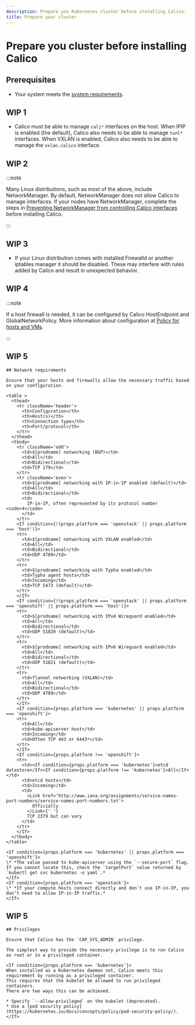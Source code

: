 ```yaml
---
description: Prepare you Kubernetes cluster before installing Calico.
title: Prepare your cluster
---
```


# Prepare you cluster before installing Calico

## Prerequisites

* Your system meets the [system requirements](../getting-started/kubernetes/requirements.mdx).

## WIP 1

* Calico must be able to manage `cali*` interfaces on the host.
  When IPIP is enabled (the default), Calico also needs to be able to manage `tunl*` interfaces.
  When VXLAN is enabled, Calico also needs to be able to manage the `vxlan.calico` interface.


## WIP 2

:::note

Many Linux distributions, such as most of the above, include NetworkManager.
By default, NetworkManager does not allow Calico to manage interfaces.
If your nodes have NetworkManager, complete the steps in [Preventing NetworkManager from controlling Calico interfaces](../operations/troubleshoot/troubleshooting.mdx#configure-networkmanager) before installing Calico.

:::

## WIP 3

* If your Linux distribution comes with installed Firewalld or another iptables manager it should be disabled.
  These may interfere with rules added by Calico and result in unexpected behavior.

## WIP 4

:::note

If a host firewall is needed, it can be configured by Calico HostEndpoint and GlobalNetworkPolicy.
More information about configuration at [Policy for hosts and VMs](../network-policy/hosts/index.mdx).

:::

## WIP 5

```
## Network requirements

Ensure that your hosts and firewalls allow the necessary traffic based on your configuration.

<table >
  <thead>
    <tr className='header'>
      <th>Configuration</th>
      <th>Host(s)</th>
      <th>Connection type</th>
      <th>Port/protocol</th>
    </tr>
  </thead>
  <tbody>
    <tr className='odd'>
      <td>$[prodname] networking (BGP)</td>
      <td>All</td>
      <td>Bidirectional</td>
      <td>TCP 179</td>
    </tr>
    <tr className='even'>
      <td>$[prodname] networking with IP-in-IP enabled (default)</td>
      <td>All</td>
      <td>Bidirectional</td>
      <td>
        IP-in-IP, often represented by its protocol number <code>4</code>
      </td>
    </tr>
    <If condition={!(props.platform === 'openstack' || props.platform === 'host')}>
    <tr>
      <td>$[prodname] networking with VXLAN enabled</td>
      <td>All</td>
      <td>Bidirectional</td>
      <td>UDP 4789</td>
    </tr>
    <tr>
      <td>$[prodname] networking with Typha enabled</td>
      <td>Typha agent hosts</td>
      <td>Incoming</td>
      <td>TCP 5473 (default)</td>
    </tr>
    </If>
    <If condition={!(props.platform === 'openstack' || props.platform === 'openshift' || props.platform === 'host')}>
    <tr>
      <td>$[prodname] networking with IPv4 Wireguard enabled</td>
      <td>All</td>
      <td>Bidirectional</td>
      <td>UDP 51820 (default)</td>
    </tr>
    <tr>
      <td>$[prodname] networking with IPv6 Wireguard enabled</td>
      <td>All</td>
      <td>Bidirectional</td>
      <td>UDP 51821 (default)</td>
    </tr>
    <tr>
      <td>flannel networking (VXLAN)</td>
      <td>All</td>
      <td>Bidirectional</td>
      <td>UDP 4789</td>
    </tr>
    </If>
    <If condition={props.platform === 'kubernetes' || props.platform === 'openshift'}>
    <tr>
      <td>All</td>
      <td>kube-apiserver host</td>
      <td>Incoming</td>
      <td>Often TCP 443 or 6443*</td>
    </tr>
    </If>
    <If condition={props.platform !== 'openshift'}>
    <tr>
      <td><If condition={props.platform === 'kubernetes'}>etcd datastore</If><If condition={props.platform !== 'kubernetes'}>All</If></td>
      <td>etcd hosts</td>
      <td>Incoming</td>
      <td>
        <Link href='http://www.iana.org/assignments/service-names-port-numbers/service-names-port-numbers.txt'>
          Officially
        </Link>{' '}
        TCP 2379 but can vary
      </td>
    </tr>
    </If>
  </tbody>
</table>

<If condition={props.platform === 'kubernetes' || props.platform === 'openshift'}>
\* *The value passed to kube-apiserver using the `--secure-port` flag.
If you cannot locate this, check the `targetPort` value returned by `kubectl get svc kubernetes -o yaml`.*
</If>
<If condition={props.platform === 'openstack'}>
\* *If your compute hosts connect directly and don’t use IP-in-IP, you don’t need to allow IP-in-IP traffic.*
</If>
```

## WIP 5

```
## Privileges

Ensure that Calico has the `CAP_SYS_ADMIN` privilege.

The simplest way to provide the necessary privilege is to run Calico as root or in a privileged container.

<If condition={props.platform === 'kubernetes'}>
When installed as a Kubernetes daemon set, Calico meets this requirement by running as a privileged container.
This requires that the kubelet be allowed to run privileged containers.
There are two ways this can be achieved.

* Specify `--allow-privileged` on the kubelet (deprecated).
* Use a [pod security policy](https://kubernetes.io/docs/concepts/policy/pod-security-policy/).
</If>
```